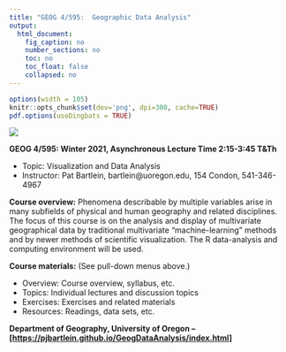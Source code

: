 ```yaml
---
title: "GEOG 4/595:  Geographic Data Analysis"
output: 
  html_document:
    fig_caption: no
    number_sections: no
    toc: no
    toc_float: false
    collapsed: no
---
```


```r
options(width = 105)
knitr::opts_chunk$set(dev='png', dpi=300, cache=TRUE)
pdf.options(useDingbats = TRUE)
```

![](images/annp.png)

**GEOG 4/595: Winter 2021, Asynchronous Lecture Time 2:15-3:45 T&Th**

- Topic:  Visualization and Data Analysis
- Instructor:  Pat Bartlein, bartlein@uoregon.edu, 154 Condon, 541-346-4967

**Course overview:**  Phenomena describable by multiple variables arise in many subfields of physical and human geography and related disciplines.  The focus of this course is on the analysis and display of multivariate geographical data by traditional multivariate "machine-learning" methods and by newer methods of scientific visualization.  The R data-analysis and computing environment will be used.

**Course materials:** (See pull-down menus above.)  

- Overview:  Course overview, syllabus, etc.
- Topics:  Individual lectures and discussion topics
- Exercises:  Exercises and related materials
- Resources:  Readings, data sets, etc.
  
**Department of Geography, University of Oregon  -- 
[[https://pjbartlein.github.io/GeogDataAnalysis/index.html]](https://pjbartlein.github.io/GeogDataAnalysis/index.html)**
